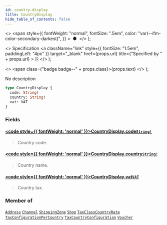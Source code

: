 ```yaml
---
id: country-display
title: CountryDisplay
hide_table_of_contents: false
---
```


  <>
    <span
      style={{
        fontWeight: "normal",
        fontSize: ".5em",
        color: "var(--ifm-color-secondary-darkest)",
      }}
    >
      &nbsp;●&nbsp;
    </span>
  </>
);

  <>
    Specification
    <a
      className="link"
      style={{ fontSize: "1.5em", paddingLeft: "4px" }}
      target="\_blank"
      href={props.url}
      title={"Specified by " + props.url}
    >
      ⎘
    </a>
  </>
);

  <>
    <span class={"badge badge--" + props.class}>{props.text}</span>
  </>
);

No description

```graphql
type CountryDisplay {
  code: String!
  country: String!
  vat: VAT
}
```

### Fields

#### [<code style={{ fontWeight: 'normal' }}>CountryDisplay.<b>code</b></code>](#)<Bullet />[`String!`](../../../developer/api-reference/scalars/string) <Badge class="secondary" text="non-null"/> <Badge class="secondary" text="scalar"/>

> Country code.

#### [<code style={{ fontWeight: 'normal' }}>CountryDisplay.<b>country</b></code>](#)<Bullet />[`String!`](../../../developer/api-reference/scalars/string) <Badge class="secondary" text="non-null"/> <Badge class="secondary" text="scalar"/>

> Country name.

#### [<code style={{ fontWeight: 'normal' }}>CountryDisplay.<b>vat</b></code>](#)<Bullet />[`VAT`](../../../developer/api-reference/objects/vat) <Badge class="secondary" text="object"/>

> Country tax.

### Member of

[`Address`](../../../developer/api-reference/objects/address) <Badge class="secondary" text="object"/><Bullet />[`Channel`](../../../developer/api-reference/objects/channel) <Badge class="secondary" text="object"/><Bullet />[`ShippingZone`](../../../developer/api-reference/objects/shipping-zone) <Badge class="secondary" text="object"/><Bullet />[`Shop`](../../../developer/api-reference/objects/shop) <Badge class="secondary" text="object"/><Bullet />[`TaxClassCountryRate`](../../../developer/api-reference/objects/tax-class-country-rate) <Badge class="secondary" text="object"/><Bullet />[`TaxConfigurationPerCountry`](../../../developer/api-reference/objects/tax-configuration-per-country) <Badge class="secondary" text="object"/><Bullet />[`TaxCountryConfiguration`](../../../developer/api-reference/objects/tax-country-configuration) <Badge class="secondary" text="object"/><Bullet />[`Voucher`](../../../developer/api-reference/objects/voucher) <Badge class="secondary" text="object"/>
